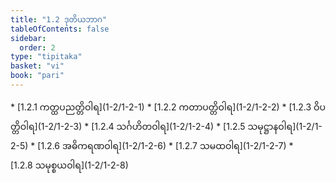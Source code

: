 ```yaml
---
title: "1.2 ဒုတိယဘာဂ"
tableOfContents: false
sidebar:
  order: 2
type: "tipitaka"
basket: "vi"
book: "pari"
---
```



<DynamicBreadcrumb />



<TableOfContents book="pari" section="1.2">
* [1.2.1 ကတ္ထပညတ္တိဝါရ](1-2/1-2-1)
* [1.2.2 ကတာပတ္တိဝါရ](1-2/1-2-2)
* [1.2.3 ဝိပတ္တိဝါရ](1-2/1-2-3)
* [1.2.4 သင်္ဂဟိတဝါရ](1-2/1-2-4)
* [1.2.5 သမုဋ္ဌာနဝါရ](1-2/1-2-5)
* [1.2.6 အဓိကရဏဝါရ](1-2/1-2-6)
* [1.2.7 သမထဝါရ](1-2/1-2-7)
* [1.2.8 သမုစ္စယဝါရ](1-2/1-2-8)
</TableOfContents>